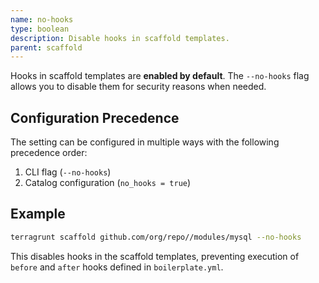 ```yaml
---
name: no-hooks
type: boolean
description: Disable hooks in scaffold templates.
parent: scaffold
---
```


Hooks in scaffold templates are **enabled by default**. The `--no-hooks` flag allows you to disable them for security reasons when needed.

## Configuration Precedence

The setting can be configured in multiple ways with the following precedence order:

1. CLI flag (`--no-hooks`)
2. Catalog configuration (`no_hooks = true`)

## Example

```bash
terragrunt scaffold github.com/org/repo//modules/mysql --no-hooks
```

This disables hooks in the scaffold templates, preventing execution of `before` and `after` hooks defined in `boilerplate.yml`. 